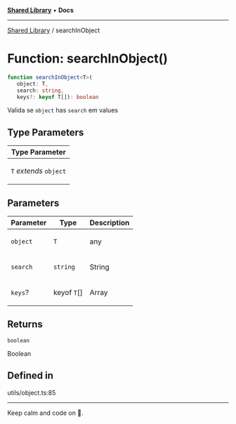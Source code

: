 
<Meta title="Libs/Shared/functions/searchInObject" />



[**Shared Library**](/?path=/docs/libs-shared-overview--page) • **Docs**

***

[Shared Library](/?path=/docs/libs-shared-overview--page) / searchInObject

# Function: searchInObject()

```ts
function searchInObject<T>(
   object: T, 
   search: string, 
   keys?: keyof T[]): boolean
```

Valida se `object` has `search` em values

## Type Parameters

<table>
<thead>
<tr>
<th>Type Parameter</th>
</tr>
</thead>
<tbody>
<tr>
<td>

`T` *extends* `object`

</td>
</tr>
</tbody>
</table>

## Parameters

<table>
<thead>
<tr>
<th>Parameter</th>
<th>Type</th>
<th>Description</th>
</tr>
</thead>
<tbody>
<tr>
<td>

`object`

</td>
<td>

`T`

</td>
<td>

any

</td>
</tr>
<tr>
<td>

`search`

</td>
<td>

`string`

</td>
<td>

String

</td>
</tr>
<tr>
<td>

`keys`?

</td>
<td>

keyof `T`[]

</td>
<td>

Array

</td>
</tr>
</tbody>
</table>

## Returns

`boolean`

Boolean

## Defined in

utils/object.ts:85


***

Keep calm and code on 🤘.